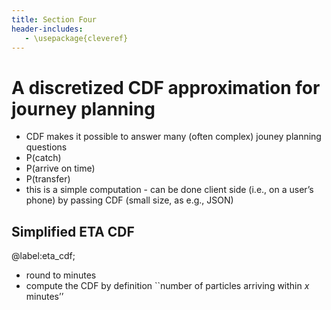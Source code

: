 ```yaml
---
title: Section Four
header-includes:
   - \usepackage{cleveref}
---
```


# A discretized CDF approximation for journey planning

* CDF makes it possible to answer many (often complex) jouney planning questions
* P(catch)
* P(arrive on time)
* P(transfer)
* this is a simple computation - can be done client side (i.e., on a user's phone) by passing CDF (small size, as e.g., JSON)

## Simplified ETA CDF
@label:eta_cdf;

* round to minutes
* compute the CDF by definition ``number of particles arriving within $x$ minutes''
